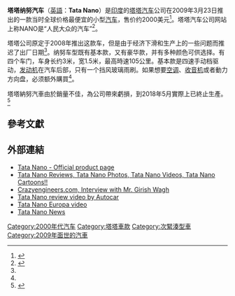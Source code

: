 {{Infobox Automobile
 | image     = File:Tata - Nano - Kolkata 2011-09-15 5184.JPG
 | name             = 塔塔纳努<br />Tata Nano
 | aka              = TN
 | manufacturer     = [[塔塔汽車|塔塔汽車]]
 | parent_company   = [[塔塔集團|塔塔集團]]
 | production       = 2008年至2018年
 | body_style       = [[次緊湊型車|次緊湊型車]]
 | layout           = [[後置後驅|後置後驅]]
 | platform         = 
| assembly= {{IND}}[[古吉拉特邦|古吉拉特邦]][[薩納恩德|薩納恩德]]
| wheelbase      = 2,230 mm (87.8 in)
| length         = 3100 mm (122 in)
| width          = 1500 mm (59.1 in)
| height         = 1600 mm (63 in)
| weight         = 600 kg (1,300 lb)
| ftrack         = 
| rtrack         = 
| fuel_economy   = 
| fuel_capacity  = 15 L
| related        = 
| similar        = [[smart|smart]]、[[日產方塊|日產方塊]]
| designer       = Girish Wagh<br />Justin Norek of Trilix<br />Pierre Castinel
| engine           = 623 cc兩汽缸引擎
| transmission     = 4速手排
}}

'''塔塔纳努汽车'''（[[英語|英語]]：'''Tata Nano'''）是[[印度|印度]]的[[塔塔汽车|塔塔汽车]]公司在2009年3月23日推出的一款当时全球价格最便宜的小型[[汽车|汽车]]，售价约2000美元<ref name="VOA0323">{{cite news | title=塔塔推出全世界最便宜的汽车 | date=2009-03-23 | publisher= | url=https://www.voachinese.com/a/a-21-n2009-03-23-voa13-61391462/1029979.html | work=VOA | accessdate=2009-03-23 | language= | archive-date=2019-06-12 | archive-url=https://web.archive.org/web/20190612171604/https://www.voachinese.com/a/a-21-n2009-03-23-voa13-61391462/1029979.html | dead-url=no }}</ref>。塔塔汽车公司网站上称NANO是“人民大众的汽车”<ref>{{cite news | title=印公司周一推出全球最便宜车 | date=2009-03-23 | publisher= | url=https://www.voachinese.com/a/a-21-n2009-03-23-voa2-61332207/1024471.html | work=VOA | accessdate=2009-03-23 | language= | archive-date=2019-06-11 | archive-url=https://web.archive.org/web/20190611160720/https://www.voachinese.com/a/a-21-n2009-03-23-voa2-61332207/1024471.html | dead-url=no }}</ref>。

塔塔公司原定于2008年推出这款车，但是由于经济下滑和生产上的一些问题而推迟了出厂日期<ref name="VOA0323" />。纳努车型既有基本款，又有豪华款，并有多种颜色可供选择。有四个车门，车身长约3米，宽1.5米，最高時速105公里。基本款是四速手动档驱动，[[发动机|发动机]]在汽车后部，只有一个挡风玻璃雨刷。如果想要[[空调|空调]]、[[收音机|收音机]]或者動力方向盘，必须额外購買<ref name="VOA0323" />。

塔塔納努汽車由於銷量不佳，為公司帶來虧損，到2018年5月實際上已終止生產。<ref name="wire1">{{cite news |title=Air Asia Case Puts Spotlight Once Again on Cyrus Mistry's 'Legacy Hotspots' |url=https://thewire.in/business/air-asia-tata-cyrus-mistry |accessdate=2018-06-05 |publisher=The Wire |archive-date=2018-07-09 |archive-url=https://web.archive.org/web/20180709185900/https://thewire.in/business/air-asia-tata-cyrus-mistry |dead-url=no }}</ref>

== 參考文獻 ==
<div class="references-small">
<references />
</div>

== 外部連結 ==
{{commonscat|Tata Nano}}
* [http://tatanano.inservices.tatamotors.com/tatamotors/ Tata Nano - Official product page] {{Wayback|url=http://tatanano.inservices.tatamotors.com/tatamotors/ |date=20120321163003 }}
* [https://web.archive.org/web/20090723161411/http://tatananocar.net/ Tata Nano Reviews, Tata Nano Photos, Tata Nano Videos, Tata Nano Cartoons!!]
* [https://web.archive.org/web/20090314053645/http://www.crazyengineers.com/small-talk/1-cover-story/65-small-talk-with-mr-girish-wagh-realizing-the-big-qsmall-carq-dream Crazyengineers.com, Interview with Mr. Girish Wagh]
* [http://www.youtube.com/watch?v=3sZitve3SUw Tata Nano review video by Autocar] {{Wayback|url=http://www.youtube.com/watch?v=3sZitve3SUw |date=20090719073036 }}
* [http://www.youtube.com/watch?v=vSaKVUkmtmA&feature=related Tata Nano Europa video] {{Wayback|url=http://www.youtube.com/watch?v=vSaKVUkmtmA&feature=related |date=20151201072739 }}
* [http://www.tatanano.org Tata Nano News] {{Wayback|url=http://www.tatanano.org/ |date=20140105204413 }}

{{VOA}}

[[Category:2000年代汽车|Category:2000年代汽车]]
[[Category:塔塔車款|Category:塔塔車款]]
[[Category:次緊湊型車|Category:次緊湊型車]]
[[Category:2009年面世的汽車|Category:2009年面世的汽車]]